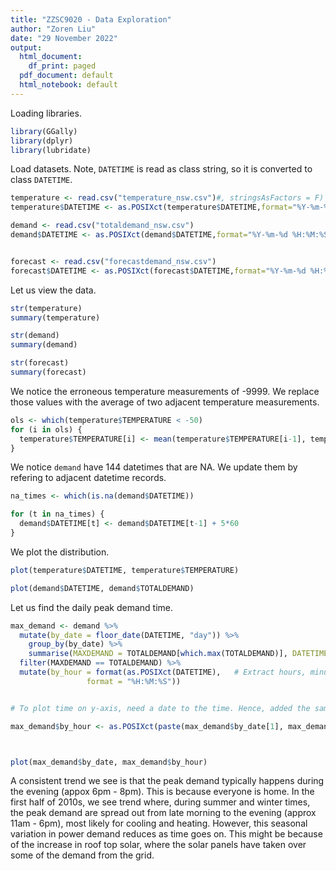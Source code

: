 ---
title: "ZZSC9020 - Data Exploration"
author: "Zoren Liu"
date: "29 November 2022"
output:
  html_document:
    df_print: paged
  pdf_document: default
  html_notebook: default
---

Loading libraries.

```{r results = FALSE, warning=FALSE, message=FALSE}

library(GGally)
library(dplyr)
library(lubridate)

```

Load datasets. Note, `DATETIME` is read as class string, so it is converted to class `DATETIME`.

```{r}

temperature <- read.csv("temperature_nsw.csv")#, stringsAsFactors = F)
temperature$DATETIME <- as.POSIXct(temperature$DATETIME,format="%Y-%m-%d %H:%M:%S")

demand <- read.csv("totaldemand_nsw.csv")
demand$DATETIME <- as.POSIXct(demand$DATETIME,format="%Y-%m-%d %H:%M:%S")


forecast <- read.csv("forecastdemand_nsw.csv")
forecast$DATETIME <- as.POSIXct(forecast$DATETIME,format="%Y-%m-%d %H:%M:%S")

```

Let us view the data.

```{r}

str(temperature)
summary(temperature)

str(demand)
summary(demand)

str(forecast)
summary(forecast)

```

We notice the erroneous temperature measurements of -9999. We replace those values with the average of two adjacent temperature
measurements.

```{r}

ols <- which(temperature$TEMPERATURE < -50)
for (i in ols) {
  temperature$TEMPERATURE[i] <- mean(temperature$TEMPERATURE[i-1], temperature$TEMPERATURE[i+1])
}

```

We notice `demand` have 144 datetimes that are NA. We update them by refering to adjacent datetime records.

```{r}

na_times <- which(is.na(demand$DATETIME))

for (t in na_times) {
  demand$DATETIME[t] <- demand$DATETIME[t-1] + 5*60
}

```


We plot the distribution.

```{r fig.width = 12, fig.height = 10, fig.align = "center", message=FALSE}

plot(temperature$DATETIME, temperature$TEMPERATURE)

```

```{r fig.width = 12, fig.height = 10, fig.align = "center", message=FALSE}

plot(demand$DATETIME, demand$TOTALDEMAND)

```

Let us find the daily peak demand time.

```{r}

max_demand <- demand %>%
  mutate(by_date = floor_date(DATETIME, "day")) %>%
    group_by(by_date) %>%
    summarise(MAXDEMAND = TOTALDEMAND[which.max(TOTALDEMAND)], DATETIME = DATETIME, TOTALDEMAND=TOTALDEMAND) %>%
  filter(MAXDEMAND == TOTALDEMAND) %>%
  mutate(by_hour = format(as.POSIXct(DATETIME),   # Extract hours, minutes & seconds
                 format = "%H:%M:%S"))


# To plot time on y-axis, need a date to the time. Hence, added the same date too all `by_hour`.

max_demand$by_hour <- as.POSIXct(paste(max_demand$by_date[1], max_demand$by_hour), format="%Y-%m-%d %H:%M:%S")




```

```{r fig.width = 12, fig.height = 10, fig.align = "center", message=FALSE}

plot(max_demand$by_date, max_demand$by_hour)

```

A consistent trend we see is that the peak demand typically happens during the evening (appox 6pm - 8pm). This
is because everyone is home. In the first half of 2010s, we see trend where, during summer and winter times, the peak demand
are spread out from late morning to the evening (approx 11am - 6pm), most likely for cooling and heating. However, this 
seasonal variation in power demand reduces as time goes on. This might be because of the increase in roof top solar, where
the solar panels have taken over some of the demand from the grid.



